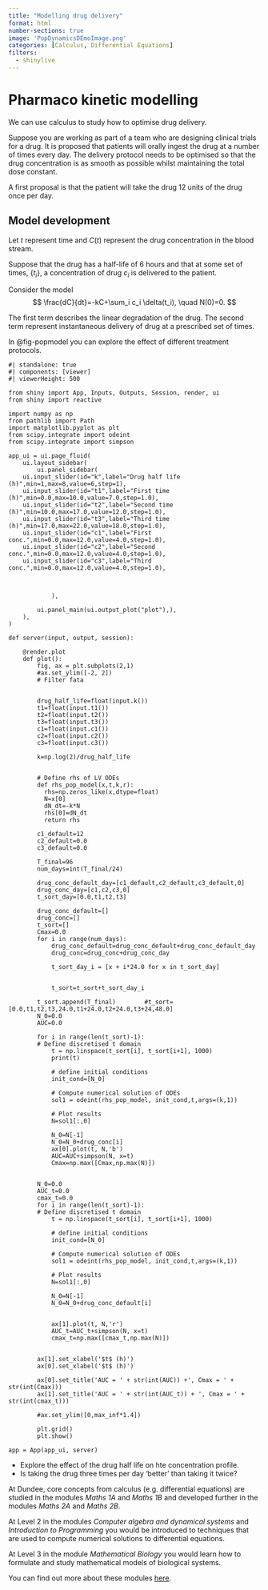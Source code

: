 ```yaml
---
title: "Modelling drug delivery"
format: html 
number-sections: true
image: 'PopDynamicsDEmoImage.png'
categories: [Calculus, Differential Equations]
filters:
  - shinylive
---
```


# Pharmaco kinetic modelling 


We can use calculus to study how to optimise drug delivery. 

Suppose you are working as part of a team who are designing clinical trials for a drug. It is proposed that patients will orally ingest the drug at a number of times every day. The delivery protocol needs to be optimised so that the drug concentration is as smooth as possible whilst maintaining the total dose constant.

A first proposal is that the patient will take the drug 12 units of the drug once per day. 



## Model development
Let $t$ represent time and $C(t)$ represent the drug concentration in the blood stream. 

Suppose that the drug has a half-life of 6 hours and that at some set of times, $\{t_i\}$, a concentration of drug $c_i$ is delivered to the patient. 


Consider the model
$$
\frac{dC}{dt}=-kC+\sum_i c_i \delta(t_i), \quad N(0)=0.
$$

The first term describes the linear degradation of the drug. The second term represent instantaneous delivery of drug at a prescribed set of times.

In @fig-popmodel you can explore the effect of different treatment protocols. 

::: {#fig-popmodel}

```shinylive-python
#| standalone: true
#| components: [viewer]
#| viewerHeight: 500

from shiny import App, Inputs, Outputs, Session, render, ui
from shiny import reactive

import numpy as np
from pathlib import Path
import matplotlib.pyplot as plt
from scipy.integrate import odeint
from scipy.integrate import simpson

app_ui = ui.page_fluid(
    ui.layout_sidebar(
        ui.panel_sidebar(
    ui.input_slider(id="k",label="Drug half life (h)",min=1,max=8,value=6,step=1),
    ui.input_slider(id="t1",label="First time (h)",min=0.0,max=10.0,value=7.0,step=1.0),
    ui.input_slider(id="t2",label="Second time (h)",min=10.0,max=17.0,value=12.0,step=1.0),
    ui.input_slider(id="t3",label="Third time (h)",min=17.0,max=22.0,value=18.0,step=1.0),
    ui.input_slider(id="c1",label="First conc.",min=0.0,max=12.0,value=4.0,step=1.0),
    ui.input_slider(id="c2",label="Second conc.",min=0.0,max=12.0,value=4.0,step=1.0),
    ui.input_slider(id="c3",label="Third conc.",min=0.0,max=12.0,value=4.0,step=1.0),
    
                 
          
            ),

        ui.panel_main(ui.output_plot("plot"),),
    ),
)

def server(input, output, session):
    
    @render.plot
    def plot():
        fig, ax = plt.subplots(2,1)
        #ax.set_ylim([-2, 2])
        # Filter fata
        
        
        drug_half_life=float(input.k())
        t1=float(input.t1())
        t2=float(input.t2())
        t3=float(input.t3())
        c1=float(input.c1())
        c2=float(input.c2())
        c3=float(input.c3())

        k=np.log(2)/drug_half_life

        
        # Define rhs of LV ODEs
        def rhs_pop_model(x,t,k,r):
          rhs=np.zeros_like(x,dtype=float)
          N=x[0]
          dN_dt=-k*N
          rhs[0]=dN_dt
          return rhs

        c1_default=12
        c2_default=0.0
        c3_default=0.0

        T_final=96
        num_days=int(T_final/24)

        drug_conc_default_day=[c1_default,c2_default,c3_default,0]
        drug_conc_day=[c1,c2,c3,0]
        t_sort_day=[0.0,t1,t2,t3]

        drug_conc_default=[]
        drug_conc=[]
        t_sort=[]
        Cmax=0.0
        for i in range(num_days):
            drug_conc_default=drug_conc_default+drug_conc_default_day
            drug_conc=drug_conc+drug_conc_day

            t_sort_day_i = [x + i*24.0 for x in t_sort_day]


            t_sort=t_sort+t_sort_day_i
        
        t_sort.append(T_final)        #t_sort=[0.0,t1,t2,t3,24.0,t1+24.0,t2+24.0,t3+24,48.0]
        N_0=0.0
        AUC=0.0

        for i in range(len(t_sort)-1):
        # Define discretised t domain
            t = np.linspace(t_sort[i], t_sort[i+1], 1000)
            print(t)

            # define initial conditions
            init_cond=[N_0]
        
            # Compute numerical solution of ODEs
            sol1 = odeint(rhs_pop_model, init_cond,t,args=(k,1))

            # Plot results
            N=sol1[:,0]

            N_0=N[-1]
            N_0=N_0+drug_conc[i]
            ax[0].plot(t, N,'b')
            AUC=AUC+simpson(N, x=t)
            Cmax=np.max([Cmax,np.max(N)])

        
        N_0=0.0
        AUC_t=0.0
        cmax_t=0.0
        for i in range(len(t_sort)-1):
        # Define discretised t domain
            t = np.linspace(t_sort[i], t_sort[i+1], 1000)

            # define initial conditions
            init_cond=[N_0]
        
            # Compute numerical solution of ODEs
            sol1 = odeint(rhs_pop_model, init_cond,t,args=(k,1))

            # Plot results
            N=sol1[:,0]

            N_0=N[-1]
            N_0=N_0+drug_conc_default[i]
        
        
            ax[1].plot(t, N,'r')
            AUC_t=AUC_t+simpson(N, x=t)
            cmax_t=np.max([cmax_t,np.max(N)])


        ax[1].set_xlabel('$t$ (h)')
        ax[0].set_xlabel('$t$ (h)')

        ax[0].set_title('AUC = ' + str(int(AUC)) +', Cmax = ' + str(int(Cmax)))
        ax[1].set_title('AUC = ' + str(int(AUC_t)) + ', Cmax = ' + str(int(cmax_t)))

        #ax.set_ylim([0,max_inf*1.4])

        plt.grid()
        plt.show()
    
app = App(app_ui, server)
```
:::


* Explore the effect of the drug half life on hte concentration profile.
* Is taking the drug three times per day 'better' than taking it twice? 





:::{.callout-note}

At Dundee, core concepts from calculus (e.g. differential equations) are studied in the modules  *Maths 1A* and *Maths 1B* and developed further in the modules  *Maths 2A* and *Maths 2B*.


At Level 2  in the modules *Computer algebra and dynamical systems* and *Introduction to Programming* you would be introduced to techniques that are used to compute numerical solutions to differential equations. 

At Level 3 in the module  *Mathematical Biology*  you would learn how to formulate and study mathematical models of biological systems.

You can find out more about these modules [here](https://www.dundee.ac.uk/undergraduate/mathematics-bsc/teaching-and-assessment).

:::





